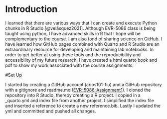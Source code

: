# Introduction

I learned that there are various ways that I can create and execute Python chunks in R Studio [@velásquez2021]. Although EVR-5086 class is being taught using python, I have advanced skills in R that I hope will be complementary to the course. I am also fond of sharing science on GitHub. I have learned how GitHub pages combined with Quarto and R Studio are an extraordinary resource for developing and maintaining lab notebooks. In order to get better at using these tools and the reproducibility and accessibility of my future research, I have created a html quarto book and pdf to show my work associated with the course assignments.

#Set Up

I started by creating a GitHub account (arios101-fiu) and a GitHub repository with a gitignore and readme.md ([EVR-5086-Assignment1](https://github.com/arios101-fiu/EVR-5086-Assignement1)). I cloned the repository into R Studio, thereby creating a R project. I copied in a \_quarto.yml and index file from another project. I simplified the index file and inserted a reference to create a new reference.bib. Lastly I updated the yml and committed and pushed all changes.

